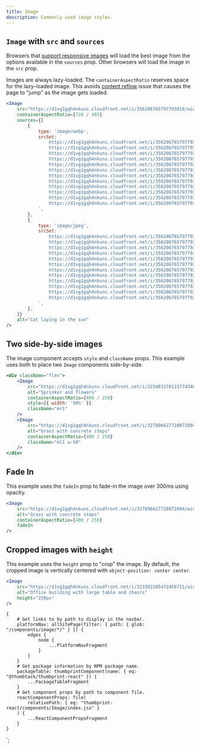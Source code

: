 ```yaml
---
title: Image
description: Commonly used image styles.
---
```



<ComponentHeader data={props.data} />

## `Image` with `src` and `sources`

Browsers that [support responsive images](https://caniuse.com/#feat=picture) will load the best image from the options available in the `sources` prop. Other browsers will load the image in the `src` prop.

Images are always lazy-loaded. The `containerAspectRatio` reserves space for the lazy-loaded image. This avoids [content reflow](https://css-tricks.com/preventing-content-reflow-from-lazy-loaded-images/) issue that causes the page to "jump" as the image gets loaded.

```jsx
<Image
    src="https://d1vg1gqh4nkuns.cloudfront.net/i/356206765797793818/width/768.jpeg"
    containerAspectRatio={728 / 485}
    sources={[
        {
            type: 'image/webp',
            srcSet: `
                https://d1vg1gqh4nkuns.cloudfront.net/i/356206765797793818/width/120.webp 120w,
                https://d1vg1gqh4nkuns.cloudfront.net/i/356206765797793818/width/320.webp 320w,
                https://d1vg1gqh4nkuns.cloudfront.net/i/356206765797793818/width/400.webp 400w,
                https://d1vg1gqh4nkuns.cloudfront.net/i/356206765797793818/width/640.webp 640w,
                https://d1vg1gqh4nkuns.cloudfront.net/i/356206765797793818/width/768.webp 768w,
                https://d1vg1gqh4nkuns.cloudfront.net/i/356206765797793818/width/1024.webp 1024w,
                https://d1vg1gqh4nkuns.cloudfront.net/i/356206765797793818/width/1366.webp 1366w,
                https://d1vg1gqh4nkuns.cloudfront.net/i/356206765797793818/width/1600.webp 1600w,
                https://d1vg1gqh4nkuns.cloudfront.net/i/356206765797793818/width/1920.webp 1920w,
                https://d1vg1gqh4nkuns.cloudfront.net/i/356206765797793818/width/2200.webp 2200w,
                https://d1vg1gqh4nkuns.cloudfront.net/i/356206765797793818/width/2350.webp 2350w,
                https://d1vg1gqh4nkuns.cloudfront.net/i/356206765797793818/width/2560.webp 2560w
            `,
        },
        {
            type: 'image/jpeg',
            srcSet: `
                https://d1vg1gqh4nkuns.cloudfront.net/i/356206765797793818/width/120.jpeg 120w,
                https://d1vg1gqh4nkuns.cloudfront.net/i/356206765797793818/width/320.jpeg 320w,
                https://d1vg1gqh4nkuns.cloudfront.net/i/356206765797793818/width/400.jpeg 400w,
                https://d1vg1gqh4nkuns.cloudfront.net/i/356206765797793818/width/640.jpeg 640w,
                https://d1vg1gqh4nkuns.cloudfront.net/i/356206765797793818/width/768.jpeg 768w,
                https://d1vg1gqh4nkuns.cloudfront.net/i/356206765797793818/width/1024.jpeg 1024w,
                https://d1vg1gqh4nkuns.cloudfront.net/i/356206765797793818/width/1366.jpeg 1366w,
                https://d1vg1gqh4nkuns.cloudfront.net/i/356206765797793818/width/1600.jpeg 1600w,
                https://d1vg1gqh4nkuns.cloudfront.net/i/356206765797793818/width/1920.jpeg 1920w,
                https://d1vg1gqh4nkuns.cloudfront.net/i/356206765797793818/width/2200.jpeg 2200w,
                https://d1vg1gqh4nkuns.cloudfront.net/i/356206765797793818/width/2350.jpeg 2350w,
                https://d1vg1gqh4nkuns.cloudfront.net/i/356206765797793818/width/2560.jpeg 2560w
            `,
        },
    ]}
    alt="Cat laying in the sun"
/>
```

## Two side-by-side images

The image component accepts `style` and `className` props. This example uses both to place two `Image` components side-by-side.

```jsx
<div className="flex">
    <Image
        src="https://d1vg1gqh4nkuns.cloudfront.net/i/323483178133774346/width/400.jpeg"
        alt="Sprinker and flowers"
        containerAspectRatio={400 / 250}
        style={{ width: '50%' }}
        className="mr1"
    />
    <Image
        src="https://d1vg1gqh4nkuns.cloudfront.net/i/327896627728072894/width/400.jpeg"
        alt="Grass with concrete steps"
        containerAspectRatio={400 / 250}
        className="ml1 w-50"
    />
</div>
```

## Fade In

This example uses the `fadeIn` prop to fade-in the image over 300ms using opacity.

```jsx
<Image
    src="https://d1vg1gqh4nkuns.cloudfront.net/i/327896627728072894/width/1024.jpeg"
    alt="Grass with concrete steps"
    containerAspectRatio={400 / 250}
    fadeIn
/>
```

## Cropped images with `height`

This example uses the `height` prop to "crop" the image. By default, the cropped image is vertically centered with `object-position: center center`.

```jsx
<Image
    src="https://d1vg1gqh4nkuns.cloudfront.net/i/323302285472456711/width/1024.jpeg"
    alt="Office building with large table and chairs"
    height="230px"
/>
```

<ComponentFooter data={props.data} />

    {
        # Get links to by path to display in the navbar.
        platformNav: allSitePage(filter: { path: { glob: "/components/image/*/" } }) {
            edges {
                node {
                    ...PlatformNavFragment
                }
            }
        }
        # Get package information by NPM package name.
        packageTable: thumbprintComponent(name: { eq: "@thumbtack/thumbprint-react" }) {
            ...PackageTableFragment
        }
        # Get component props by path to component file.
        reactComponentProps: file(
            relativePath: { eq: "thumbprint-react/components/Image/index.jsx" }
        ) {
            ...ReactComponentPropsFragment
        }
    }
`;
